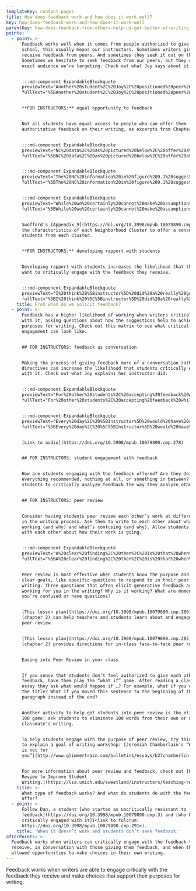 ```yaml
---
templateKey: content-pages
title: How does feedback work and how does it work well?
key: how-does-feedback-work-and-how-does-it-work-well
parentKey: how-does-feedback-from-others-help-us-get-better-at-writing
points:
  - point: >-
      Feedback works well when it comes from people authorized to give it. In
      school, this usually means our instructors. Sometimes writers give and
      receive feedback from peers. And sometimes they seek it out on their own.
      Sometimes we hesitate to seek feedback from our peers, but they can be the
      exact audience we’re targeting. Check out what Joy says about it:


      :::md-component ExpandableBlockquote
      previewText="Another%20student%2C%20Joy%2C%20positioned%20peer%20review%20in%20a%20similar%20way%20in%20her%20exit%20interview%3A%20%u2018Honestly%2C%20my%20project%20wouldn%u2019t%20have%20been%20as%20successful%20without%20the%20feedback%2C%20not%20only%20from%20%5Bthe%20instructor%5D%2C%20but%20the%20other%20girls%20in%20the%20class.%20%u2026"
      fullText="%5BAnother%20student%2C%20Joy%2C%20positioned%20peer%20review%20in%20a%20similar%20way%20in%20her%20exit%20interview%3A%20%u2018Honestly%2C%20my%20project%20wouldn%u2019t%20have%20been%20as%20successful%20without%20the%20feedback%2C%20not%20only%20from%20%5C%5Bthe%20instructor%5D%2C%20but%20the%20other%20girls%20in%20the%20class.%20Because%20they%20were%20in%20my%20target%20market%20for%20the%20magazine%20that%20I%20was%20writing%2C%20so%20it%20was%20really%20nice%20to%20get%20firsthand%20feedback%20about%20what%20a%20reader%20would%20think%20about%20it.%20That%u2019s%20been%20very%20valuable.%u2019%20Like%20Zach%2C%20Joy%20positioned%20her%20peers%u2019%20feedback%20as%20in%20some%20ways%20more%20authorized%20than%20her%20instructor%u2019s%20feedback.%5D%28https%3A//hdl.handle.net/2027/fulcrum.10079890/poi.10%29"


      **FOR INSTRUCTORS:** equal opportunity to feedback


      Not all students have equal access to people who can offer them
      authoritative feedback on their writing, as excerpts from Chapter 9 show.


      :::md-component ExpandableBlockquote
      previewText="NC%20data%2C%20as%20pictured%20below%2C%20offer%20a%20map%20of%20the%20various%20communities%20that%20represent%20the%20College%20Board%u2019s%20description.%20%u2026"
      fullText="%5BNC%20data%2C%20as%20pictured%20below%2C%20offer%20a%20map%20of%20the%20various%20communities%20that%20represent%20the%20College%20Board%u2019s%20description.%20Some%20of%20these%20NCs%20are%20more%20dense%20in%20one%20or%20two%20regions%2C%20while%20others%20are%20more%20broadly%20distributed%20across%20the%20nation.%20The%20majority%20of%20the%20students%20in%20this%20study%20are%20from%20neighborhoods%20described%20as%20%u2018affluent.%u2019%20As%20an%20example%20of%20the%20kinds%20of%20information%20that%20NC%20data%20can%20provide%2C%20figure%209.1%20represents%20NC%2078%2C%20one%20of%20the%20common%20clusters%20for%20students%20in%20%20this%20study.%20The%20image%20above%20contains%20a%20description%20of%20this%20cluster%3A%20%u2018This%20neighborhood%20is%20at%20the%20top%20of%20the%20economic%20heap%20with%20top%20salaries%20and%20home%20values.%20There%20is%20little%20diversity%20among%20the%20highly%20educated%2C%20professional%20residents%2C%20and%20both%20students%20and%20parents%20value%20education.%20Some%20students%20choose%20private%20and%20religious%20schools%20but%20all%20attend%20schools%20with%20good%20academic%20programs.%20They%20take%20advantage%20of%20AP%20and%20honors%20coursework%20and%20perform%20near%20the%20top%20on%20admissions%20tests.%20They%20submit%20a%20prolific%20number%20of%20applications%20to%20a%20variety%20of%20colleges%2C%20often%20private%2C%20across%20the%20country.%20Although%20some%20will%20apply%2C%20financial%20aid%20is%20not%20a%20priority.%u201D%20The%20information%20portrayed%20in%20figure%209.1%20offers%20several%20key%20insights%2C%20including%20the%20average%20educational%20attainment%20in%20the%20neighborhood%2C%20home%20values%2C%20and%20rates%20of%20homeownership%20%28which%20in%20some%20states%20can%20offer%20a%20sense%20of%20how%20well-resourced%20the%20local%20public%20schools%20may%20be%29.%20This%20information%20can%20describe%20communities%20and%20local%20schools%2C%20and%20how%20those%20places%20have%20contributed%20to%20the%20writing%20experiences%20that%20students%20have%20before%20they%20arrive%20in%20college.%5D%28https%3A//hdl.handle.net/2027/fulcrum.10079890/poi.12%29"


      :::md-component ExpandableBlockquote
      previewText="The%20NC%20information%20in%20figure%209.1%20suggests%20that%20a%20student%20coming%20into%20first-year%20writing%20%u2026"
      fullText="%5BThe%20NC%20information%20in%20figure%209.1%20suggests%20that%20a%20student%20coming%20into%20first-year%20writing%20rom%20this%20NC%20is%20likely%20to%20have%20encountered%20many%20community%20members%20who%20have%20gone%20to%20college%20and%20who%20offer%20institutional%20knowledge%20and%20support.%20It%20is%20also%20likely%20that%20schools%20in%20communities%20as%20well-resourced%20as%20this%20one%20have%20more%20experienced%20teachers%2C%20who%20are%20given%20more%20resources%20and%20who%20have%20had%20more%20time%20to%20develop%20pedagogies%20that%20support%20writing%20development.%20As%20Sarah%20McCarthey%20describes%2C%20teachers%20in%20low-income%20schools%20face%20%20overwhelming%20pressure%20to%20raise%20test%20scores%2C%20and%20many%20experienced%20teachers%20choose%20to%20work%20in%20higher-income%20schools%20where%20there%20is%20more%20%u201Cinsulation%u201D%20from%20these%20pressure%20%2847%29.%5D%28https%3A//hdl.handle.net/2027/fulcrum.10079890/poi.12%29"


      :::md-component ExpandableBlockquote
      previewText="While%20we%20certainly%20cannot%20make%20assumptions%20about%20what%20individuals%20experience%20in%20any%20given%20NC%2C%20%u2026"
      fullText="%5BWhile%20we%20certainly%20cannot%20make%20assumptions%20about%20what%20individuals%20experience%20in%20any%20given%20NC%2C%20we%20can%20see%20that%20a%20high%20school%20in%20NC%2078%20would%20%u201Cprepare%u201D%20students%20for%20the%20writing%20experiences%20they%20were%20likely%20to%20encounter%20at%20UM%2C%20in%20the%20sense%20that%20the%20adults%20around%20them%20had%20experienced%20similar%20writing%20tasks%20and%20situations.%20The%20students%20who%20enroll%20at%20UM%20from%20Cluster%2078%20communities%20would%20probably%20have%20been%20surrounded%20by%20many%20adults%20with%20college%20and%20postgraduate%20degrees%2C%20and%2C%20therefore%2C%20a%20large%20number%20of%20adults%20with%20extensive%20experience%20in%20academic%20discourses.%20Students%20in%20these%20communities%20have%20probably%20had%20more%20experience%20with%20these%20academic%20%20discourses%2C%20%20because%20%20the%20%20adults%20%20around%20%20them%20have%20%20personal%20%20experience%20with%20the%20value%20of%20academic%20writing.%5D%28https%3A//hdl.handle.net/2027/fulcrum.10079890/poi.12%29"


      Swofford’s [Appendix 9](https://doi.org/10.3998/mpub.10079890.cmp.7) lists
      the characteristics of each Neighborhood Cluster to offer a sense of the
      students from each cluster.


      **FOR INSTRUCTORS:** developing rapport with students


      Developing rapport with students increases the likelihood that they will
      want to critically engage with the feedback they receive.


      :::md-component ExpandableBlockquote
      previewText="I%20think%20%5Binstructor%5D%20did%20a%20really%20good%20job%20of%20creating%20a%20space%20where%20we%20could%20all%20talk%20about%20things%20like%20that.%20%u2026"
      fullText="%5BI%20think%20%5C%5Binstructor%5D%20did%20a%20really%20good%20job%20of%20creating%20a%20space%20where%20we%20could%20all%20talk%20about%20things%20like%20that.%20I%20think%20he%20did%20a%20good%20job%20structuring%20the%20peer%20editing%20sessions%20where%20they%20were%20constructive%20and%20they%20weren%u2019t%20everyone%20was%20saying%2C%20%u201COh%2C%20great%20job.%u201D%20You%20got%20honest%20feedback%2C%20but%20it%20was%20a%20safe%20space%20where%20people%20were%20also%20telling%20you%20what%20they%20liked%2C%20and%20you%20felt%20okay%20bringing%20big%20ideas%20to%20the%20table.%20I%20wrote%20about%20struggling%20with%20depression%2C%20which%20I%20was%20just%u2014that%u2019s%20something%20that%20I%20don%u2019t%20talk%20about%20with%20anyone%2C%20but%20I%20was%20impressed%20that%20%5C%5Binstructor%5D%20was%20able%20to%20make%20a%20space%20that%20I%20felt%20comfortable%20doing%20that%20with%2020%20strangers.%5D%28https%3A//umich.app.box.com/file/294322367226%29"
    title: From whom do we solicit feedback?
  - point: >-
      Feedback has a higher likelihood of working when writers critically engage
      with it, asking questions about how the suggestions help to achieve
      purposes for writing. Check out this matrix to see what critical
      engagement can look like.


      ## FOR INSTRUCTORS: feedback as conversation


      Making the process of giving feedback more of a conversation rather than
      directives can increase the likelihood that students critically engage
      with it. Check out what Joy explains her instructor did: 


      :::md-component ExpandableBlockquote
      previewText="For%20other%20students%2C%20accepting%20feedback%20while%20critically%20engaging%20with%20it%20involved%20using%20%20feedback%20%20as%20%20a%20%20springboard%20%20for%20%20reflection.%20%u2026"
      fullText="For%20other%20students%2C%20accepting%20feedback%20while%20critically%20engaging%20with%20it%20involved%20using%20%20feedback%20%20as%20%20a%20%20springboard%20%20for%20%20reflection.%20%5C%5BDiscussing%20%20her%20%20experience%20%20in%20%20the%20Capstone%20course%2C%20writing%20minor%20Joy%20described%20engaging%20in%20dialogic%20feedback%20with%20her%20instructor%2C%20Andy%2C%20as%20something%20that%20helped%20push%20her%20writing%20in%20new%20directions%3A%20%u2018Every%20%20day%2C%20%20%5Bmy%20%20instructor%5D%20%20would%20%20have%20%20a%20%20different%20%20topic%20%20that%20%20we%20%20would%20%20talk%20%20about.%20%20He%20would%20just%20ask%20questions.%20I%20can%u2019t%20really%20remember%20particular%20examples.%20It%u2019s%20just%20the%20questions%20he%20asked%20and%20follow-up%20questions%20that%20really%20make%20you%20think%20twice%20about%20things%20in%20%20general.%20%20If%20%20you%20%20thought%20%20you%20%20wanted%20%20to%20%20write%20%20something%20%20going%20%20in%20%20this%20%20direction%2C%20%20he%20might%20ask%20you%20questions.%20Then%20you%u2019re%2C%20like%2C%20%u201COh%2C%20wait.%20Actually%2C%20I%20could%20see%20it%20going%20in%20this%20direction.%u201D%20It%20kind%20of%20just%20opened%20up%20the%20realm%20to%20experiment%20more%20than%20I%20typically%20would.%20It%20was%20just%20nice%20with%20having%20more%20options%20to%20experiment%20with%20writing%20through%20those%20conversations.%u2019%20Joy%20suggests%20that%20her%20instructor%u2019s%20probing%20questions%20and%20discussion%20topics%20encou-aged%20%20innovation%20%20and%20%20experimentation%20%20in%20%20her%20%20writing.%20Their%20%20conversations%20%20invited%20her%20not%20only%20to%20reflect%20productively%20on%20her%20writing%2C%20but%20to%20consider%20alternate%20choices%20and%20to%20experiment%20more%20with%20her%20writing%20than%20she%20typically%20would%20have%20on%20her%20own.%20Joy%u2019s%20description%20of%20her%20instructor%u2019s%20questions%20that%20caused%20her%20to%20%u201Cthink%20twice%20about%20things%20in%20general%u201D%20suggests%20that%20she%20was%20learning%20broader%20principles%20about%20writing%20that%20could%20be%20transferred%20across%20contexts.%20Feedback%20was%20not%20only%20about%20improving%20single%20drafts%20but%20about%20creating%20a%20wider%20space%20for%20learning%20about%20writing.%20Joy%u2019s%20experience%20illustrates%20the%20critical%20attribute%20of%20using%20instructor%20feedback%20as%20a%20springboard%20for%20reflecting%20on%20her%20writing%2C%20and%20suggests%20that%20Andy%u2019s%20feedback%20was%20a%20catalyst%20for%20Joy%u2019s%20development%20as%20a%20writer.%5D%28https%3A//hdl.handle.net/2027/fulcrum.10079890/poi.3%29"


      :::md-component ExpandableBlockquote
      previewText="Every%20day%2C%20%5BInstructor%5D%20would%20have%20a%20different%20topic%20that%20we%20would%20talk%20about.%20%u2026"
      fullText="%5BEvery%20day%2C%20%5C%5BInstructor%5D%20would%20have%20a%20different%20topic%20that%20we%20would%20talk%20about.%20He%20would%20just%20ask%20questions.%20I%20can%27t%20really%20remember%20particular%20examples.%20It%27s%20just%20the%20questions%20he%20asked%20and%20follow-up%20questions%20that%20really%20make%20you%20think%20twice%20about%20things%20in%20general.%20If%20you%20thought%20you%20wanted%20to%20write%20something%20going%20in%20this%20direction%2C%20he%20might%20ask%20you%20questions.%20Then%20you%27re%2C%20like%2C%20%u2018Oh%2C%20wait.%u2019%20Actually%2C%20I%20could%20see%20it%20going%20in%20this%20direction.%20It%20kind%20of%20just%20opened%20up%20the%20realm%20to%20experiment%20more%20than%20I%20typically%20would.%20It%20was%20just%20nice%20with%20having%20more%20options%20to%20experiment%20with%20writing%20through%20those%20conversations.%5D%28https%3A//umich.box.com/s/smmoxw8rvz8a2jhe5yqxw38ei0ctuefx%29"


      [Link to audio](https://doi.org/10.3998/mpub.10079890.cmp.278)


      ## FOR INSTRUCTORS: student engagement with feedback


      How are students engaging with the feedback offered? Are they doing
      everything recommended, nothing at all, or something in between? Encourage
      students to critically analyze feedback the way they analyze other texts.


      ## FOR INSTRUCTORS: peer review


      Consider having students peer review each other’s work at different stages
      in the writing process. Ask them to write to each other about what’s
      working (and why) and what’s confusing (and why). Allow students to talk
      with each other about how their work is going.


      :::md-component ExpandableBlockquote
      previewText="A%20clear%20finding%2C%20then%2C%20is%20that%20when%20students%20report%20that%20the%20purpose%20of%20peer%20review%20is%20unclear%20to%20them%2C%20%u2026"
      fullText="%5BA%20clear%20finding%2C%20then%2C%20is%20that%20when%20students%20report%20that%20the%20purpose%20of%20peer%20review%20is%20unclear%20to%20them%2C%20they%20are%20likely%20to%20fall%20back%20on%20dominant%20ideologies%20not%20only%20around%20grammatical%20correctness%2C%20but%20also%2C%20as%20I%20argue%2C%20around%20a%20transactional%20view%20of%20writing%20expertise%20that%20privileges%20instructor%20authority%20over%20student%20authority%2C%20undermining%20the%20stated%20goals%20of%20peer%20review.%5D%28https%3A//hdl.handle.net/2027/fulcrum.10079890/poi.7%29"


      Peer review is most effective when students know the purpose and have
      clear goals, like specific questions to respond to in their peer’s
      writing. Three questions that often elicit generative feedback are: What’s
      working for you in the writing? Why is it working? What are moments where
      you’re confused or have questions?


      [This lesson plan](https://doi.org/10.3998/mpub.10079890.cmp.286) from Ben
      (chapter 2) can help teachers and students learn about and engage with
      peer review.


      [This lesson plan](https://doi.org/10.3998/mpub.10079890.cmp.285) from Ben
      (chapter 2) provides directions for in-class face-to-face peer review.


      Easing into Peer Review in your class


      If you sense that students don’t feel authorized to give each other
      feedback, have them play the “what if” game. After reading a classmate’s
      essay they ask what would happen if …? For example, what if you changed
      the title? What if you moved this sentence to the beginning of the
      paragraph instead of the end?


      Another activity to help get students into peer review is the eliminate
      100 game: ask students to eliminate 100 words from their own or a
      classmate’s writing.


      To help students engage with the purpose of peer review, try this reading
      to explain a goal of writing workshop: [Jeremiah Chamberlain’s “Workshop
      is not for
      you”](http://www.glimmertrain.com/bulletins/essays/b27chamberlin.php)


      For more information about peer review and feedback, check out [Using Peer
      Review to Improve Student
      Writing.](https://lsa.umich.edu/sweetland/instructors/teaching-resources/using-peer-review-to-improve-student-writing.html)
    title: >-
      What type of feedback works? And what do students do with the feedback we
      offer?
  - point: >-
      Follow Dan, a student [who started as uncritically resistant to
      feedback](https://doi.org/10.3998/mpub.10079890.cmp.3) and [who became
      critically engaged with it](<link to fulcrum:
      https://doi.org/10.3998/mpub.10079890.cmp.291>).
    title: 'When it doesn’t work and students don’t seek feedback:'
afterPoints: >-
  Feedback works when writers can critically engage with the feedback they
  receive, in conversation with those giving them feedback, and when they are
  allowed opportunities to make choices in their own writing.
---
```

Feedback works when writers are able to engage critically with the feedback they receive and make choices that support their purposes for writing.
